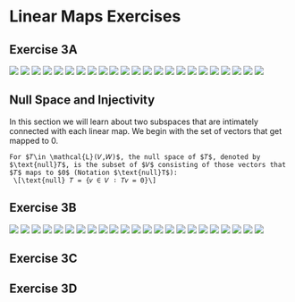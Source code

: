 # Linear Maps Exercises

## Exercise 3A


![](fig/Ex3A/LInear Algebra Done Right Ex 3A-01.png)
![](fig/Ex3A/LInear Algebra Done Right Ex 3A-02.png)
![](fig/Ex3A/LInear Algebra Done Right Ex 3A-03.png)
![](fig/Ex3A/LInear Algebra Done Right Ex 3A-04.png)
![](fig/Ex3A/LInear Algebra Done Right Ex 3A-05.png)
![](fig/Ex3A/LInear Algebra Done Right Ex 3A-06.png)
![](fig/Ex3A/LInear Algebra Done Right Ex 3A-07.png)
![](fig/Ex3A/LInear Algebra Done Right Ex 3A-08.png)
![](fig/Ex3A/LInear Algebra Done Right Ex 3A-09.png)
![](fig/Ex3A/LInear Algebra Done Right Ex 3A-10.png)
![](fig/Ex3A/LInear Algebra Done Right Ex 3A-11.png)
![](fig/Ex3A/LInear Algebra Done Right Ex 3A-12.png)
![](fig/Ex3A/LInear Algebra Done Right Ex 3A-13.png)
![](fig/Ex3A/LInear Algebra Done Right Ex 3A-14.png)
![](fig/Ex3A/LInear Algebra Done Right Ex 3A-15.png)
![](fig/Ex3A/LInear Algebra Done Right Ex 3A-16.png)
![](fig/Ex3A/LInear Algebra Done Right Ex 3A-17.png)
![](fig/Ex3A/LInear Algebra Done Right Ex 3A-18.png)
![](fig/Ex3A/LInear Algebra Done Right Ex 3A-19.png)
![](fig/Ex3A/LInear Algebra Done Right Ex 3A-20.png)
![](fig/Ex3A/LInear Algebra Done Right Ex 3A-21.png)
![](fig/Ex3A/LInear Algebra Done Right Ex 3A-22.png)
![](fig/Ex3A/LInear Algebra Done Right Ex 3A-23.png)



## Null Space and Injectivity

In this section we will learn about two subspaces that are intimately connected  with each linear map. We begin with the set of vectors that get mapped to $0$.

```{definition,name="null space"}
For $𝑇\in \mathcal{L}(𝑉,𝑊)$, the null space of $𝑇$, denoted by $\text{null}𝑇$, is the subset of $𝑉$ consisting of those vectors that $𝑇$ maps to $0$ (Notation $\text{null}T$):
 \[\text{null} 𝑇 = {𝑣 ∈ 𝑉 ∶ 𝑇𝑣 = 0}\]
```

## Exercise 3B


![](fig/Ex3B/Exercise 3B part(1)/Exercise 3B part(1)-01.png)
![](fig/Ex3B/Exercise 3B part(1)/Exercise 3B part(1)-01.png)
![](fig/Ex3B/Exercise 3B part(1)/Exercise 3B part(1)-02.png)
![](fig/Ex3B/Exercise 3B part(1)/Exercise 3B part(1)-03.png)
![](fig/Ex3B/Exercise 3B part(1)/Exercise 3B part(1)-04.png)
![](fig/Ex3B/Exercise 3B part(1)/Exercise 3B part(1)-05.png)
![](fig/Ex3B/Exercise 3B part(1)/Exercise 3B part(1)-06.png)
![](fig/Ex3B/Exercise 3B part(1)/Exercise 3B part(1)-07.png)
![](fig/Ex3B/Exercise 3B part(1)/Exercise 3B part(1)-08.png)
![](fig/Ex3B/Exercise 3B part(1)/Exercise 3B part(1)-09.png)
![](fig/Ex3B/Exercise 3B part(1)/Exercise 3B part(1)-10.png)
![](fig/Ex3B/Exercise 3B part(1)/Exercise 3B part(1)-11.png)
![](fig/Ex3B/Exercise 3B part(1)/Exercise 3B part(1)-12.png)
![](fig/Ex3B/Exercise 3B part(1)/Exercise 3B part(1)-13.png)
![](fig/Ex3B/Exercise 3B part(1)/Exercise 3B part(1)-14.png)
![](fig/Ex3B/Exercise 3B part(1)/Exercise 3B part(1)-15.png)
![](fig/Ex3B/Exercise 3B part(1)/Exercise 3B part(1)-16.png)
![](fig/Ex3B/Exercise 3B part(1)/Exercise 3B part(1)-17.png)
![](fig/Ex3B/Exercise 3B part(1)/Exercise 3B part(1)-18.png)
![](fig/Ex3B/Exercise 3B part(1)/Exercise 3B part(1)-19.png)
![](fig/Ex3B/Exercise 3B part(1)/Exercise 3B part(1)-20.png)
![](fig/Ex3B/Exercise 3B part(1)/Exercise 3B part(1)-21.png)
![](fig/Ex3B/Exercise 3B part(1)/Exercise 3B part(1)-22.png)

## Exercise 3C


## Exercise 3D